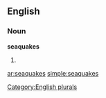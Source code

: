 ==English==

===Noun===
'''seaquakes'''

# {{plural of|[[seaquake]]}}

[[Category:English plurals]]

[[ar:seaquakes]]
[[simple:seaquakes]]